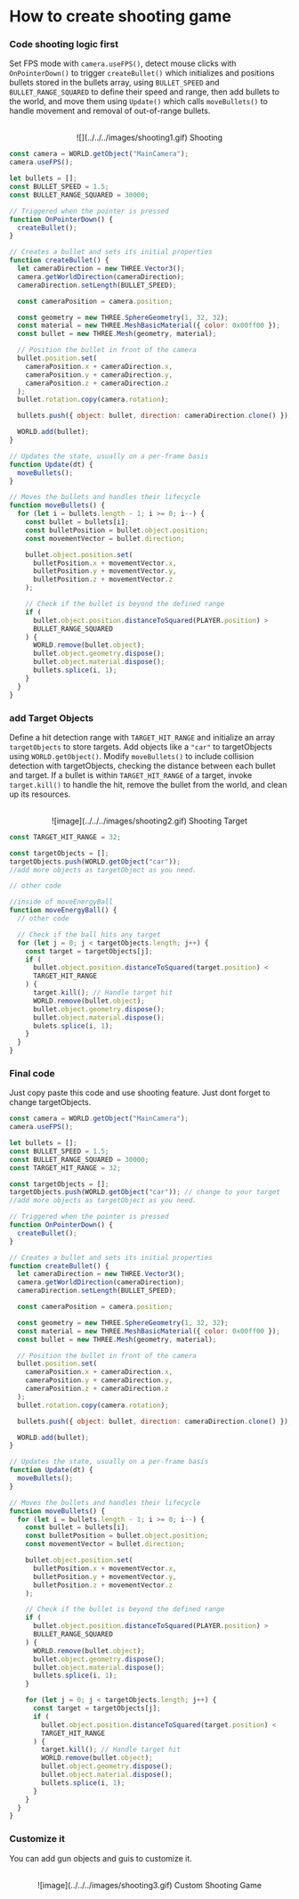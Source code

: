 
# How to create shooting game

<Steps>

### Code shooting logic first

Set FPS mode with `camera.useFPS()`, detect mouse clicks with `OnPointerDown()` to trigger `createBullet()` which initializes and positions bullets stored in the bullets array, using `BULLET_SPEED` and `BULLET_RANGE_SQUARED` to define their speed and range, then add bullets to the world, and move them using `Update()` which calls `moveBullets()` to handle movement and removal of out-of-range bullets.

<br />
<center>![](../../../images/shooting1.gif) Shooting</center>

```js showLineNumbers copy filename="Shooting logic"
const camera = WORLD.getObject("MainCamera");
camera.useFPS();

let bullets = [];
const BULLET_SPEED = 1.5;
const BULLET_RANGE_SQUARED = 30000;

// Triggered when the pointer is pressed
function OnPointerDown() {
  createBullet();
}

// Creates a bullet and sets its initial properties
function createBullet() {
  let cameraDirection = new THREE.Vector3();
  camera.getWorldDirection(cameraDirection);
  cameraDirection.setLength(BULLET_SPEED);

  const cameraPosition = camera.position;

  const geometry = new THREE.SphereGeometry(1, 32, 32);
  const material = new THREE.MeshBasicMaterial({ color: 0x00ff00 });
  const bullet = new THREE.Mesh(geometry, material);

  // Position the bullet in front of the camera
  bullet.position.set(
    cameraPosition.x + cameraDirection.x,
    cameraPosition.y + cameraDirection.y,
    cameraPosition.z + cameraDirection.z
  );
  bullet.rotation.copy(camera.rotation);

  bullets.push({ object: bullet, direction: cameraDirection.clone() });

  WORLD.add(bullet);
}

// Updates the state, usually on a per-frame basis
function Update(dt) {
  moveBullets();
}

// Moves the bullets and handles their lifecycle
function moveBullets() {
  for (let i = bullets.length - 1; i >= 0; i--) {
    const bullet = bullets[i];
    const bulletPosition = bullet.object.position;
    const movementVector = bullet.direction;

    bullet.object.position.set(
      bulletPosition.x + movementVector.x,
      bulletPosition.y + movementVector.y,
      bulletPosition.z + movementVector.z
    );

    // Check if the bullet is beyond the defined range
    if (
      bullet.object.position.distanceToSquared(PLAYER.position) >
      BULLET_RANGE_SQUARED
    ) {
      WORLD.remove(bullet.object);
      bullet.object.geometry.dispose();
      bullet.object.material.dispose();
      bullets.splice(i, 1);
    }
  }
}
```

### add Target Objects

Define a hit detection range with `TARGET_HIT_RANGE` and initialize an array `targetObjects` to store targets. Add objects like a `"car"` to targetObjects using `WORLD.getObject()`. Modify `moveBullets()` to include collision detection with targetObjects, checking the distance between each bullet and target. If a bullet is within `TARGET_HIT_RANGE` of a target, invoke `target.kill()` to handle the hit, remove the bullet from the world, and clean up its resources.

<br />
<center>![image](../../../images/shooting2.gif) Shooting Target</center>

```js showLineNumbers copy filename="Shooting logic" {1, 3-4, 14-26}
const TARGET_HIT_RANGE = 32;

const targetObjects = [];
targetObjects.push(WORLD.getObject("car"));
//add more objects as targetObject as you need.

// other code

//inside of moveEnergyBall
function moveEnergyBall() {
  // other code

  // Check if the ball hits any target
  for (let j = 0; j < targetObjects.length; j++) {
    const target = targetObjects[j];
    if (
      bullet.object.position.distanceToSquared(target.position) <
      TARGET_HIT_RANGE
    ) {
      target.kill(); // Handle target hit
      WORLD.remove(bullet.object);
      bullet.object.geometry.dispose();
      bullet.object.material.dispose();
      bulets.splice(i, 1);
    }
  }
}
```

### Final code

Just copy paste this code and use shooting feature. Just dont forget to change targetObjects.

```js showLineNumbers copy filename="Shooting logic" {10}
const camera = WORLD.getObject("MainCamera");
camera.useFPS();

let bullets = [];
const BULLET_SPEED = 1.5;
const BULLET_RANGE_SQUARED = 30000;
const TARGET_HIT_RANGE = 32;

const targetObjects = [];
targetObjects.push(WORLD.getObject("car")); // change to your target
//add more objects as targetObject as you need.

// Triggered when the pointer is pressed
function OnPointerDown() {
  createBullet();
}

// Creates a bullet and sets its initial properties
function createBullet() {
  let cameraDirection = new THREE.Vector3();
  camera.getWorldDirection(cameraDirection);
  cameraDirection.setLength(BULLET_SPEED);

  const cameraPosition = camera.position;

  const geometry = new THREE.SphereGeometry(1, 32, 32);
  const material = new THREE.MeshBasicMaterial({ color: 0x00ff00 });
  const bullet = new THREE.Mesh(geometry, material);

  // Position the bullet in front of the camera
  bullet.position.set(
    cameraPosition.x + cameraDirection.x,
    cameraPosition.y + cameraDirection.y,
    cameraPosition.z + cameraDirection.z
  );
  bullet.rotation.copy(camera.rotation);

  bullets.push({ object: bullet, direction: cameraDirection.clone() });

  WORLD.add(bullet);
}

// Updates the state, usually on a per-frame basis
function Update(dt) {
  moveBullets();
}

// Moves the bullets and handles their lifecycle
function moveBullets() {
  for (let i = bullets.length - 1; i >= 0; i--) {
    const bullet = bullets[i];
    const bulletPosition = bullet.object.position;
    const movementVector = bullet.direction;

    bullet.object.position.set(
      bulletPosition.x + movementVector.x,
      bulletPosition.y + movementVector.y,
      bulletPosition.z + movementVector.z
    );

    // Check if the bullet is beyond the defined range
    if (
      bullet.object.position.distanceToSquared(PLAYER.position) >
      BULLET_RANGE_SQUARED
    ) {
      WORLD.remove(bullet.object);
      bullet.object.geometry.dispose();
      bullet.object.material.dispose();
      bullets.splice(i, 1);
    }

    for (let j = 0; j < targetObjects.length; j++) {
      const target = targetObjects[j];
      if (
        bullet.object.position.distanceToSquared(target.position) <
        TARGET_HIT_RANGE
      ) {
        target.kill(); // Handle target hit
        WORLD.remove(bullet.object);
        bullet.object.geometry.dispose();
        bullet.object.material.dispose();
        bullets.splice(i, 1);
      }
    }
  }
}
```

### Customize it

You can add gun objects and guis to customize it.

<br />
<center>![image](../../../images/shooting3.gif) Custom Shooting Game</center>

</Steps>
